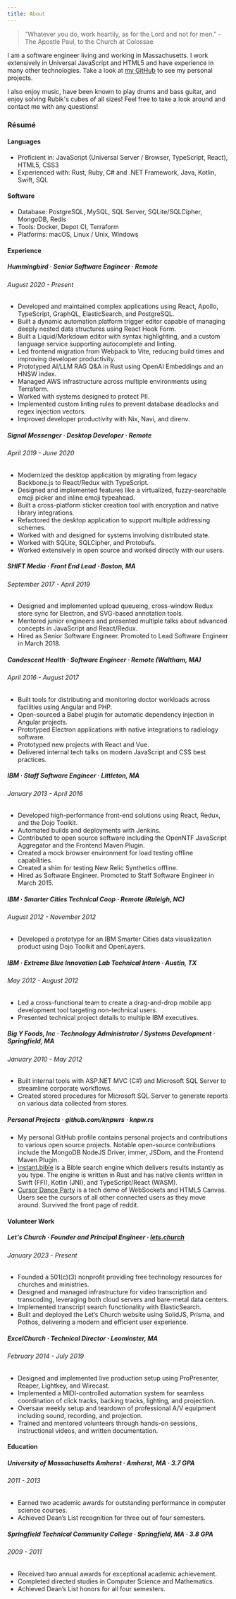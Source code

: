 ```yaml
---
title: About
---
```


> "Whatever you do, work heartily, as for the Lord and not for men." - The
> Apostle Paul, to the Church at Colossae

I am a software engineer living and working in Massachusetts. I work extensively in
Universal JavaScript and HTML5 and have experience in many other technologies.
Take a look at [my GitHub](https://github.com/knpwrs) to see my personal projects.

I also enjoy music, have been known to play drums and bass guitar, and enjoy
solving Rubik's cubes of all sizes! Feel free to take a look around and contact
me with any questions!

### Résumé

#### Languages

- Proficient in: JavaScript (Universal Server / Browser, TypeScript, React), HTML5, CSS3
- Experienced with: Rust, Ruby, C# and .NET Framework, Java, Kotlin, Swift, SQL

#### Software

- Database: PostgreSQL, MySQL, SQL Server, SQLite/SQLCipher, MongoDB, Redis
- Tools: Docker, Depot CI, Terraform
- Platforms: macOS, Linux / Unix, Windows

#### Experience

##### Hummingbird &middot; Senior Software Engineer &middot; Remote

###### August 2020 - Present

- Developed and maintained complex applications using React, Apollo, TypeScript, GraphQL, ElasticSearch, and PostgreSQL.
- Built a dynamic automation platform trigger editor capable of managing deeply nested data structures using React Hook Form.
- Built a Liquid/Markdown editor with syntax highlighting, and a custom language service supporting autocomplete and linting.
- Led frontend migration from Webpack to Vite, reducing build times and improving developer productivity.
- Prototyped AI/LLM RAG Q&A in Rust using OpenAI Embeddings and an HNSW index.
- Managed AWS infrastructure across multiple environments using Terraform.
- Worked with systems designed to protect PII.
- Implemented custom linting rules to prevent database deadlocks and regex injection vectors.
- Improved developer productivity with Nix, Navi, and direnv.

##### Signal Messenger &middot; Desktop Developer &middot; Remote

###### April 2019 - June 2020

- Modernized the desktop application by migrating from legacy Backbone.js to React/Redux with TypeScript.
- Designed and implemented features like a virtualized, fuzzy-searchable emoji picker and inline emoji typeahead.
- Built a cross-platform sticker creation tool with encryption and native library integrations.
- Refactored the desktop application to support multiple addressing schemes.
- Worked with and designed for systems involving distributed state.
- Worked with SQLite, SQLCipher, and Protobufs.
- Worked extensively in open source and worked directly with our users.

##### SHIFT Media &middot; Front End Lead &middot; Boston, MA

###### September 2017 - April 2019

- Designed and implemented upload queueing, cross-window Redux store sync for Electron, and SVG-based annotation tools.
- Mentored junior engineers and presented multiple talks about advanced concepts in JavaScript and React/Redux.
- Hired as Senior Software Engineer. Promoted to Lead Software Engineer in March 2018.

##### Candescent Health &middot; Software Engineer &middot; Remote (Waltham, MA)

###### April 2016 - August 2017

- Built tools for distributing and monitoring doctor workloads across facilities using Angular and PHP.
- Open-sourced a Babel plugin for automatic dependency injection in Angular projects.
- Prototyped Electron applications with native integrations to radiology software.
- Prototyped new projects with React and Vue.
- Delivered internal tech talks on modern JavaScript and CSS best practices.

##### IBM &middot; Staff Software Engineer &middot; Littleton, MA

###### January 2013 - April 2016

- Developed high-performance front-end solutions using React, Redux, and the Dojo Toolkit.
- Automated builds and deployments with Jenkins.
- Contributed to open source software including the OpenNTF JavaScript Aggregator and the Frontend Maven Plugin.
- Created a mock browser environment for load testing offline capabilities.
- Created a shim for testing New Relic Synthetics offline.
- Hired as Software Engineer. Promoted to Staff Software Engineer in March 2015.

##### IBM &middot; Smarter Cities Technical Coop &middot; Remote (Raleigh, NC)

###### August 2012 - November 2012

- Developed a prototype for an IBM Smarter Cities data visualization product using Dojo Toolkit and OpenLayers.

##### IBM &middot; Extreme Blue Innovation Lab Technical Intern &middot; Austin, TX

###### May 2012 - August 2012

- Led a cross-functional team to create a drag-and-drop mobile app development tool targeting non-technical users.
- Presented technical project details to multiple IBM executives.

##### Big Y Foods, Inc &middot; Technology Administrator / Systems Development &middot; Springfield, MA

###### January 2010 - May 2012

- Built internal tools with ASP.NET MVC (C#) and Microsoft SQL Server to streamline corporate workflows.
- Created stored procedures for Microsoft SQL Server to generate reports on various data collected from stores.

##### Personal Projects &middot; github.com/knpwrs &middot; knpw.rs

- My personal GitHub profile contains personal projects and contributions to various open source projects. Notable open-source contributions include the MongoDB NodeJS Driver, immer, JSDom, and the Frontend Maven Plugin.
- [instant.bible](https://instant.bible) is a Bible search engine which delivers results instantly as you type. The engine is written in Rust and has native clients written in Swift (FFI), Kotlin (JNI), and TypeScript/React (WASM).
- [Cursor Dance Party](https://cursordanceparty.com) is a tech demo of WebSockets and HTML5 Canvas. Users see the cursors of all other connected users as they move around. Survived the front page of reddit.

#### Volunteer Work

##### Let's Church &middot; Founder and Principal Engineer &middot; [lets.church](https://lets.church)

###### January 2023 - Present

- Founded a 501(c)(3) nonprofit providing free technology resources for churches and ministries.
- Designed and managed infrastructure for video transcription and transcoding, leveraging both cloud servers and bare-metal data centers.
- Implemented transcript search functionality with ElasticSearch.
- Built and deployed the Let’s Church website using SolidJS, Prisma, and Pothos, delivering a modern and efficient user experience.

##### ExcelChurch &middot; Technical Director &middot; Leominster, MA

###### February 2014 - July 2019

- Designed and implemented live production setup using ProPresenter, Reaper, Lightkey, and Wirecast.
- Implemented a MIDI-controlled automation system for seamless coordination of click tracks, backing tracks, lighting, and projection.
- Oversaw weekly setup and teardown of professional A/V equipment including sound, recording, and projection.
- Trained and mentored volunteers through hands-on sessions, instructional videos, and written documentation.

#### Education

##### University of Massachusetts Amherst &middot; Amherst, MA &middot; 3.7 GPA

###### 2011 - 2013

- Earned two academic awards for outstanding performance in computer science courses.
- Achieved Dean’s List recognition for three out of four semesters.

##### Springfield Technical Community College · Springfield, MA · 3.8 GPA

###### 2009 - 2011

- Received two annual awards for exceptional academic achievement.
- Completed directed studies in Computer Science and Mathematics.
- Achieved Dean’s List honors for all four semesters.
